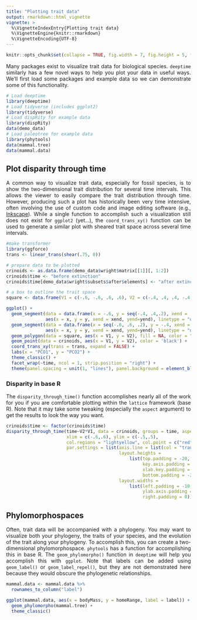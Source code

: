 ```yaml
---
title: "Plotting trait data"
output: rmarkdown::html_vignette
vignette: >
  %\VignetteIndexEntry{Plotting trait data}
  %\VignetteEngine{knitr::rmarkdown}
  %\VignetteEncoding{UTF-8}
---
```


```r
knitr::opts_chunk$set(collapse = TRUE, fig.width = 7, fig.height = 5, fig.align = "center")
```

<div style="text-align: justify">
Many packages exist to visualize trait data for biological species. `deeptime` similarly has a few novel ways to help you plot your data in useful ways. We'll first load some packages and example data so we can demonstrate some of this functionality.

```r
# Load deeptime
library(deeptime)
# Load tidyverse (includes ggplot2)
library(tidyverse)
# Load dispRity for example data
library(dispRity)
data(demo_data)
# Load paleotree for example data
library(phytools)
data(mammal.tree)
data(mammal.data)
```

## Plot disparity through time
A common way to visualize trait data, especially for fossil species, is to show the two-dimensional trait distribution for several time intervals. This allows the viewer to easily compare the trait distribution through time. However, producing such a plot has historically been very time intensive, often involving the use of custom code and image editing software (e.g., [Inkscape](https://inkscape.org/)). While a single function to accomplish such a visualization still does not exist for `ggplot2` (yet...), the `coord_trans_xy()` function can be used to generate a similar plot with sheared trait space across several time intervals.

```r
#make transformer
library(ggforce)
trans <- linear_trans(shear(.75, 0))

# prepare data to be plotted
crinoids <- as.data.frame(demo_data$wright$matrix[[1]][, 1:2])
crinoids$time <- "before extinction"
crinoids$time[demo_data$wright$subsets$after$elements] <- "after extinction"

# a box to outline the trait space
square <- data.frame(V1 = c(-.6, -.6, .6, .6), V2 = c(-.4, .4, .4, -.4))

ggplot() +
  geom_segment(data = data.frame(x = -.6, y = seq(-.4, .4,.2), xend = .6, yend = seq(-0.4, .4, .2)),
               aes(x = x, y = y, xend = xend, yend=yend), linetype = "dashed", color = "grey") +
  geom_segment(data = data.frame(x = seq(-.6, .6, .2), y = -.4, xend = seq(-.6, .6, .2), yend = .4),
               aes(x = x, y = y, xend = xend, yend=yend), linetype = "dashed", color = "grey") +
  geom_polygon(data = square, aes(x = V1, y = V2), fill = NA, color = "black") +
  geom_point(data = crinoids, aes(x = V1, y = V2), color = 'black') +
  coord_trans_xy(trans = trans, expand = FALSE) +
  labs(x = "PCO1", y = "PCO2") +
  theme_classic() +
  facet_wrap(~time, ncol = 1, strip.position = "right") +
  theme(panel.spacing = unit(1, "lines"), panel.background = element_blank())
```

### Disparity in base R
The `disparity_through_time()` function accomplishes nearly all of the work for you if you are comfortable plotting within the `lattice` framework (base R). Note that it may take some tweaking (especially the `aspect` argument) to get the results to look the way you want.

```r
crinoids$time <- factor(crinoids$time)
disparity_through_time(time~V2*V1, data = crinoids, groups = time, aspect = c(1.5, .6),
                       xlim = c(-.6,.6), ylim = c(-.5,.5),
                       col.regions = "lightyellow", col.point = c("red","blue"),
                       par.settings = list(axis.line = list(col = "transparent"),
                                           layout.heights =
                                               list(top.padding = -20, main.key.padding = 0,
                                                    key.axis.padding = 0, axis.xlab.padding = 0,
                                                    xlab.key.padding = 0, key.sub.padding = 0,
                                                    bottom.padding = -20),
                                           layout.widths =
                                               list(left.padding = -10, key.ylab.padding = 0,
                                                    ylab.axis.padding = 0, axis.key.padding = 0,
                                                    right.padding = 0)))
```

## Phylomorphospaces
Often, trait data will be accompanied with a phylogeny. You may want to visualize both your phylogeny, the traits of your species, and the evolution of the trait along your phylogeny. To accomplish this, you can create a two-dimensional phylomorphospace. `phytools` has a function for accomplishing this in base R. The `geom_phylomorpho()` function in `deeptime` will help you accomplish this with `ggplot`. Note that labels can be added using `geom_label()` or `geom_label_repel()`, but they are not demonstrated here because they would obscure the phylogenetic relationships.
```r
mammal.data <- mammal.data %>%
  rownames_to_column("label")

ggplot(mammal.data, aes(x = bodyMass, y = homeRange, label = label)) +
  geom_phylomorpho(mammal.tree) +
  theme_classic()
```

</div>
